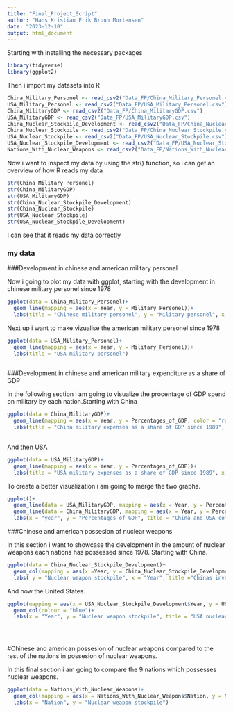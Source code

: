 ```yaml
---
title: "Final_Project_Script"
author: "Hans Kristian Erik Bruun Mortensen"
date: "2023-12-10"
output: html_document
---
```


Starting with installing the necessary packages

```r
library(tidyverse)
library(ggplot2)
```

Then i import my datasets into R

```r
China_Military_Personel <- read_csv2("Data_FP/China_Military_Personel.csv")
USA_Military_Personel <- read_csv2("Data_FP/USA_Military_Personel.csv")
China_MilitaryGDP <- read_csv2("Data_FP/China_MilitaryGDP.csv")
USA_MilitaryGDP <- read_csv2("Data_FP/USA_MilitaryGDP.csv")
China_Nuclear_Stockpile_Development <- read_csv2("Data_FP/China_Nuclear_Stockpile_Development.csv")
China_Nuclear_Stockpile <- read_csv2("Data_FP/China_Nuclear_Stockpile.csv")
USA_Nuclear_Stockpile <- read_csv2("Data_FP/USA_Nuclear_Stockpile.csv")
USA_Nuclear_Stockpile_Development <- read_csv2("Data_FP/USA_Nuclear_Stockpile_Development.csv")
Nations_With_Nuclear_Weapons <- read_csv2("Data_FP/Nations_With_Nuclear_Weapons.csv")

```
Now i want to inspect my data by using the str() function, so i can get an overview of how R reads my data

```r
str(China_Military_Personel)
str(China_MilitaryGDP)
str(USA_MilitaryGDP)
str(China_Nuclear_Stockpile_Development)
str(China_Nuclear_Stockpile)
str(USA_Nuclear_Stockpile)
str(USA_Nuclear_Stockpile_Development)
```

I can see that it reads my data correctly

### my data 

###Development in chinese and american military personal

Now i going to plot my data with ggplot, starting with the development in chinese military personel since 1978 

```r
ggplot(data = China_Military_Personel)+
  geom_line(mapping = aes(x = Year, y = Military_Personel))+
  labs(title = "Chinese military personel", y = "Military personel", x = "year")
```
Next up i want to make vizualise the american military personel since 1978

```r
ggplot(data = USA_Military_Personel)+
  geom_line(mapping = aes(x = Year, y = Military_Personel))+
  labs(title = "USA military personel")
  
```
###Development in chinese and american military expenditure as a share of GDP

In the following section i am going to visualize the procentage of GDP spend on military by each nation.Starting with China

```r
ggplot(data = China_MilitaryGDP)+
  geom_line(mapping = aes(x = Year, y = Percentages_of_GDP, color = "red"))+
  labs(title = "China military expenses as a share of GDP since 1989", x = "Year", y = "Percentages of GDP")
  

```
And then USA

```r
ggplot(data = USA_MilitaryGDP)+
  geom_line(mapping = aes(x = Year, y = Percentages_of_GDP))+
  labs(title = "USA military expenses as a share of GDP since 1989", x = "year", y = "Percentages of GDP")
```

To create a better visualization i am going to merge the two graphs.

```r
ggplot()+
  geom_line(data = USA_MilitaryGDP, mapping = aes(x = Year, y = Percentages_of_GDP, color = "USA"))+
  geom_line(data = China_MilitaryGDP, mapping = aes(x = Year, y = Percentages_of_GDP, color = "China"))+
  labs(x = "year", y = "Percentages of GDP", title = "China and USA combined ")
```







###Chinese and american possesion of nuclear weapons

In this section i want to showcase the development in the amount of nuclear weapons each nations has possessed since 1978. Starting with China.

```r
ggplot(data = China_Nuclear_Stockpile_Development)+
  geom_col(mapping = aes(x =Year, y = China_Nuclear_Stockpile_Development$`Nuclear_weapons-stockpile`, color = "red"))+
  labs( y = "Nuclear weapon stockpile", x = "Year", title ="Chinas inventory of Nuclear weapons since 1978")
```

And now the United States.

```r
ggplot(mapping = aes(x = USA_Nuclear_Stockpile_Development$Year, y = USA_Nuclear_Stockpile_Development$Nuclear_weapon_stockpile))+
  geom_col(colour = "blue")+
  labs(x = "Year", y = "Nuclear weapon stockpile", title = "USA nuclear stockpile development")


  
```


#Chinese and american possesion of nuclear weapons compared to the rest of the nations in possesion of nuclear weapons.

In this final section i am going to compare the 9 nations which possesses nuclear weapons.

```r
ggplot(data = Nations_With_Nuclear_Weapons)+
  geom_col(mapping = aes(x = Nations_With_Nuclear_Weapons$Nation, y = Nations_With_Nuclear_Weapons$Nuclear_Weapon_Stocpile, colour = Nations_With_Nuclear_Weapons$Nation))+
  labs(x = "Nation", y = "Nuclear weapon stockpile")
```


